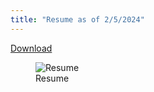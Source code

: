 ```yaml
---
title: "Resume as of 2/5/2024"
---
```

[Download](2_5_25 Resume (1).pdf)


![Resume](media/ResumeScreenshot.png)